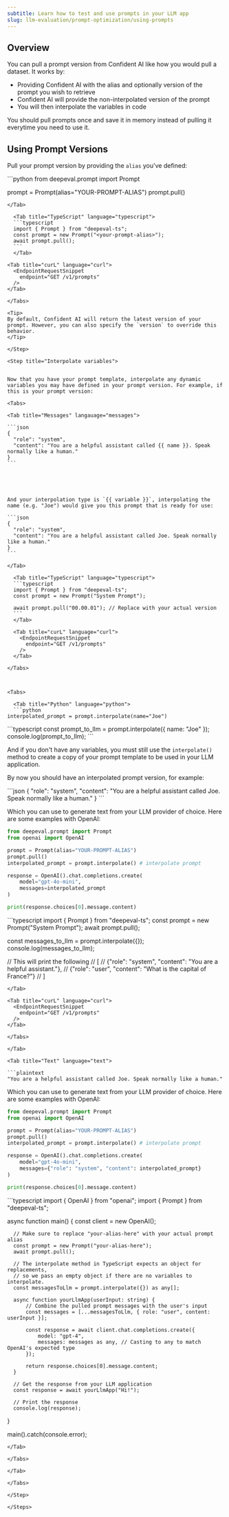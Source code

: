 ```yaml
---
subtitle: Learn how to test and use prompts in your LLM app
slug: llm-evaluation/prompt-optimization/using-prompts
---
```


## Overview

You can pull a prompt version from Confident AI like how you would pull a dataset. It works by:

- Providing Confident AI with the alias and optionally version of the prompt you wish to retrieve
- Confident AI will provide the non-interpolated version of the prompt
- You will then interpolate the variables in code

You should pull prompts once and save it in memory instead of pulling it everytime you need to use it.

## Using Prompt Versions

<Steps>

<Step title="Pull prompt with alias">

Pull your prompt version by providing the `alias` you've defined:

<Tabs>

  <Tab title="Python" language="python">
  ```python
  from deepeval.prompt import Prompt

prompt = Prompt(alias="YOUR-PROMPT-ALIAS")
prompt.pull()

````
</Tab>

  <Tab title="TypeScript" language="typescript">
  ```typescript
  import { Prompt } from "deepeval-ts";
  const prompt = new Prompt("<your-prompt-alias>");
  await prompt.pull();
  ```
  </Tab>

<Tab title="curL" language="curl">
  <EndpointRequestSnippet
    endpoint="GET /v1/prompts"
  />
</Tab>

</Tabs>

<Tip>
By default, Confident AI will return the latest version of your prompt. However, you can also specify the `version` to override this behavior.
</Tip>

</Step>

<Step title="Interpolate variables">


Now that you have your prompt template, interpolate any dynamic variables you may have defined in your prompt version. For example, if this is your prompt version:

<Tabs>

<Tab title="Messages" langauage="messages">

```json
{
  "role": "system",
  "content": "You are a helpful assistant called {{ name }}. Speak normally like a human."
}
```





And your interpolation type is `{{ variable }}`, interpolating the name (e.g. "Joe") would give you this prompt that is ready for use:

```json
{
  "role": "system",
  "content": "You are a helpful assistant called Joe. Speak normally like a human."
}
```

</Tab>

  <Tab title="TypeScript" language="typescript">
  ```typescript
  import { Prompt } from "deepeval-ts";
  const prompt = new Prompt("System Prompt");
  
  await prompt.pull("00.00.01"); // Replace with your actual version
  ```
  </Tab>

  <Tab title="curL" language="curl">
    <EndpointRequestSnippet
      endpoint="GET /v1/prompts"
    />
  </Tab>

</Tabs>



<Tabs>

  <Tab title="Python" language="python">
  ```python
interpolated_prompt = prompt.interpolate(name="Joe")
````

</Tab>

  <Tab title="TypeScript" language="typescript">
  ```typescript
  const prompt_to_llm = prompt.interpolate({ name: "Joe" });
  console.log(prompt_to_llm);
  ```
  </Tab>

</Tabs>

And if you don't have any variables, you must still use the `interpolate()` method to create a copy of your prompt template to be used in your LLM application.

</Step>

<Step title="Use interpolated prompt">

By now you should have an interpolated prompt version, for example:

<Tabs>

<Tab title="Messages" language="messages">
```json
{
  "role": "system",
  "content": "You are a helpful assistant called Joe. Speak normally like a human."
}
```

Which you can use to generate text from your LLM provider of choice. Here are some examples with OpenAI:

<Tabs>

<Tab title="Python" language="python">

```python main.py {10}
from deepeval.prompt import Prompt
from openai import OpenAI

prompt = Prompt(alias="YOUR-PROMPT-ALIAS")
prompt.pull()
interpolated_prompt = prompt.interpolate() # interpolate prompt

response = OpenAI().chat.completions.create(
    model="gpt-4o-mini",
    messages=interpolated_prompt
)

print(response.choices[0].message.content)
```

</Tab>

  <Tab title="TypeScript" language="typescript">
  ```typescript
  import { Prompt } from "deepeval-ts";
  const prompt = new Prompt("System Prompt");
  await prompt.pull();

const messages_to_llm = prompt.interpolate({});
console.log(messages_to_llm);

// This will print the following
// [
// {"role": "system", "content": "You are a helpful assistant."},
// {"role": "user", "content": "What is the capital of France?"}
// ]

````
</Tab>

<Tab title="curL" language="curl">
  <EndpointRequestSnippet
    endpoint="GET /v1/prompts"
  />
</Tab>

</Tabs>

</Tab>

<Tab title="Text" language="text">

```plaintext
"You are a helpful assistant called Joe. Speak normally like a human."
````

Which you can use to generate text from your LLM provider of choice. Here are some examples with OpenAI:

<Tabs>

<Tab title="Python" language="python">

```python main.py {10}
from deepeval.prompt import Prompt
from openai import OpenAI

prompt = Prompt(alias="YOUR-PROMPT-ALIAS")
prompt.pull()
interpolated_prompt = prompt.interpolate() # interpolate prompt

response = OpenAI().chat.completions.create(
    model="gpt-4o-mini",
    messages={"role": "system", "content": interpolated_prompt}
)

print(response.choices[0].message.content)
```

</Tab>

  <Tab title="TypeScript" language="typescript">
  ```typescript
  import { OpenAI } from "openai";
  import { Prompt } from "deepeval-ts";

async function main() {
const client = new OpenAI();

      // Make sure to replace "your-alias-here" with your actual prompt alias
      const prompt = new Prompt("your-alias-here");
      await prompt.pull();

      // The interpolate method in TypeScript expects an object for replacements,
      // so we pass an empty object if there are no variables to interpolate.
      const messagesToLlm = prompt.interpolate({}) as any[];

      async function yourLlmApp(userInput: string) {
          // Combine the pulled prompt messages with the user's input
          const messages = [...messagesToLlm, { role: "user", content: userInput }];

          const response = await client.chat.completions.create({
              model: "gpt-4",
              messages: messages as any, // Casting to any to match OpenAI's expected type
          });

          return response.choices[0].message.content;
      }

      // Get the response from your LLM application
      const response = await yourLlmApp("Hi!");

      // Print the response
      console.log(response);

}

main().catch(console.error);

```
</Tab>

</Tabs>

</Tab>

</Tabs>

</Step>

</Steps>
```
